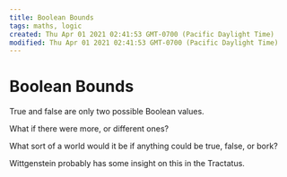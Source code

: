 ```yaml
---
title: Boolean Bounds
tags: maths, logic
created: Thu Apr 01 2021 02:41:53 GMT-0700 (Pacific Daylight Time)
modified: Thu Apr 01 2021 02:41:53 GMT-0700 (Pacific Daylight Time)
---
```


# Boolean Bounds

True and false are only two possible Boolean values.

What if there were more, or different ones?

What sort of a world would it be if anything could be true, false, or bork?

Wittgenstein probably has some insight on this in the Tractatus.
